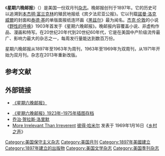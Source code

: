 {{hatnote|注：其他一些小的出版物也叫《星期六晚邮报》，包括一些英国''[[报纸|报纸]]''。}}
{{Infobox magazine
| title           = 星期六晚邮报<br />''The Saturday Evening Post''
| logo            = The Saturday Evening Post logo.svg
| image_file      = Saturday evening post 1903 11 28 a.jpg
| image_size      = <!-- 220px (the default if no size is stated) -->
| image_alt       =
| image_caption   = 1903年《星期六晚邮报》封面：George Fort Gibbs为[[奥托·冯·俾斯麦|奥托·冯·俾斯麦]]绘制的插图
| editor          =
| editor_title    =
| previous_editor =
| staff_writer    =
| frequency       = 双月刊
| total_circulation = 355,537<ref>{{cite web |url= http://abcas3.auditedmedia.com/ecirc/magtitlesearch.asp |title= eCirc for Consumer Magazines |date= 2012-12-31 |publisher= [[發行公信會|發行公信會]] |accessdate= 2013-07-18 |archive-url= https://archive.is/20170123200306/http://abcas3.auditedmedia.com/ecirc/magtitlesearch.asp |archive-date= 2017-01-23 |dead-url= yes }}</ref>
| circulation_year = 2012年12月
| category        =
| company         = 星期六晚邮报协会
| publisher       = [[柯蒂斯出版公司|柯蒂斯出版公司]]
| firstdate       =  1821年8月4日<ref name=SEP081104>{{cite web|url=http://www.saturdayeveningpost.com/2011/08/04/uncategorized/sense-190-years.html|title=On Our Birthday, a Look at Our Earliest Issues|author=星期六晚邮报协会|publisher=|accessdate=2016-08-10|archive-date=2014-05-21|archive-url=https://web.archive.org/web/20140521032401/http://www.saturdayeveningpost.com/2011/08/04/uncategorized/sense-190-years.html|dead-url=no}}</ref>
| country         = 美国
| based           = [[印第安納波利斯|印第安納波利斯]]
| language        = 英语
| website         =  {{URL|http://saturdayeveningpost.com}}
| issn            = 0048-9239
}}

《'''星期六晚邮报'''》（{{lang-en|''The Saturday Evening Post''}}）是美国一份双月刊[[杂志|杂志]]。晚邮报创刊于1897年。它的历史可以追溯到[[本杰明·富兰克林|本杰明·富兰克林]]的殖民地报纸《宾夕法尼亚公报》。它以刊载[[諾曼·洛克威爾|諾曼·洛克威爾]]的封面和[[泰德·基|泰德·基]]的单版面报纸连环画《[[黑兹尔_(漫画)|黑兹尔]]》最为闻名。[[杰克·伦敦|杰克·伦敦]]的小说《[[野性的呼唤|野性的呼唤]]》1903年首发于《星期六晚邮报》。晚邮报内容覆盖小说、非虚构作品、漫画和特写。在20世纪20年代到20世纪60年代，它是在美国中产阶级流传最广、影响力最大的杂志之一，每周发行量能达到数百万份。

星期六晚邮报从1897年至1963年为周刊，1963年至1969年为双周刊，从1971年开始为双月刊。杂志在2013年重新改版。
==参考文献==
{{reflist}}
== 外部链接 ==

{{Commons category|The Saturday Evening Post}}
* [http://saturdayeveningpost.com/ 《星期六晚邮报》] {{Wayback|url=http://saturdayeveningpost.com/ |date=20210318030401 }}

* [http://www.curtispublishing.com/ 《星期六晚邮报》1923年–1975年插图存档] {{Wayback|url=http://www.curtispublishing.com/ |date=20190303052628 }}
* [http://www.spartacus-educational.com/USAlorimer.htm 乔治·贺拉斯·洛里默] {{Wayback|url=http://www.spartacus-educational.com/USAlorimer.htm |date=20210318030322 }}
* [https://archive.is/20130208225321/http://blogs.villagevoice.com/runninscared/archives/2010/06/pete_hamill_on.php More Irrelevant Than Irreverent] [[彼得·哈米尔|彼得·哈米尔]] 发表于 1969年1月16日《[[乡村之声|乡村之声]]》 

{{Norman Rockwell}}

[[Category:美国保守主义杂志|Category:美国保守主义杂志]]
[[Category:美国月刊|Category:美国月刊]]
[[Category:1897年美國建立|Category:1897年美國建立]]
[[Category:1897年建立的出版物|Category:1897年建立的出版物]]
[[Category:美国文学杂志|Category:美国文学杂志]]
[[Category:美国季刊杂志|Category:美国季刊杂志]]